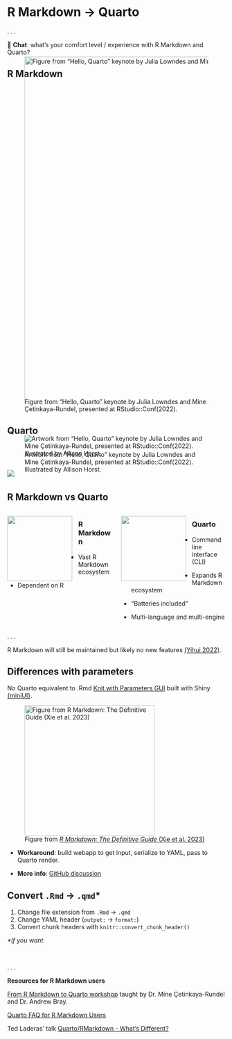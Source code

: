# R Markdown → Quarto {.section}

. . .

💬 **Chat**: what's your comfort level / experience with R Markdown and Quarto?

## R Markdown

![Figure from "Hello, Quarto" keynote by Julia Lowndes and Mine Çetinkaya-Rundel, presented at RStudio::Conf(2022).](images/rmd-ecosystem.png){style="margin-top:-5em;margin-bottom:-1em" fig-alt="Hex logos for various packages from the R Markdown ecosystem." fig-align="center" width="800"}

## Quarto

::: r-stack
![Artwork from "Hello, Quarto" keynote by Julia Lowndes and Mine Çetinkaya-Rundel, presented at RStudio::Conf(2022). Illustrated by Allison Horst.](images/horst-quarto-schematic.png){.fragment .fade-out fragment-index="1" fig-alt="A schematic representing the multi-language input (e.g. Python, R, Observable, Julia) and multi-format output (e.g. PDF, html, Word documents, and more) versatility of Quarto." fig-align="center" style="margin-top:-1.5em;margin-bottom:-1em"}

![](images/horst-qmd-render-schema.png){.fragment fragment-index="1" fig-alt="A schematic representing rendering of Quarto documents from .qmd, to knitr or jupyter, to plain text markdown, then converted by pandoc into any number of output types including html, PDF, or Word document." fig-align="center" style="margin-top:-1.5em;margin-bottom:-1em"}
:::

## R Markdown vs Quarto

::: columns
::: {.column width="50%"}
![](images/rmarkdown.png){width="150" style="float:left;padding: 0 1em 0 0"}

### R Markdown

-   Vast R Markdown ecosystem

-   Dependent on R
:::

::: {.column width="50%"}
![](images/quarto.png){width="150" style="float:left;padding: 0 1em 0 0"}

### Quarto

-   Command line interface (CLI)

-   Expands R Markdown ecosystem

-   "Batteries included"

-   Multi-language and multi-engine
:::
:::

. . .

R Markdown will still be maintained but likely no new features [(Yihui 2022)](https://yihui.org/en/2022/04/quarto-r-markdown/).

## Differences with parameters

No Quarto equivalent to .Rmd [Knit with Parameters GUI](https://bookdown.org/yihui/rmarkdown/params-knit.html#the-interactive-user-interface) built with Shiny [{miniUI}](https://github.com/rstudio/miniUI).

![Figure from [*R Markdown: The Definitive Guide* (Xie et al. 2023)](https://bookdown.org/yihui/rmarkdown/params-knit.html#the-interactive-user-interface)](https://bookdown.org/yihui/rmarkdown/images/params-input.png){fig-alt="Input parameter values interactively for parameterized reports." fig-align="left" width="300"}

::: incremental
-   **Workaround**: build webapp to get input, serialize to YAML, pass to Quarto render.

-   **More info**: [GitHub discussion](https://github.com/quarto-dev/quarto-cli/discussions/7581#discussioncomment-7603016)
:::

## Convert `.Rmd` → `.qmd`\*

1.  Change file extension from `.Rmd` → `.qmd`
2.  Change YAML header (`output:` → `format:`)
3.  Convert chunk headers with `knitr::convert_chunk_header()`

*\*If you want.*

<br>

. . .

**Resources for R Markdown users**

[From R Markdown to Quarto workshop](https://quarto.org/docs/blog/posts/2023-12-05-asa-traveling-courses/) taught by Dr. Mine Çetinkaya-Rundel and Dr. Andrew Bray.

[Quarto FAQ for R Markdown Users](https://quarto.org/docs/faq/rmarkdown.html)

Ted Laderas' talk [Quarto/RMarkdown - What's Different?](https://laderast.github.io/qmd_rmd)
